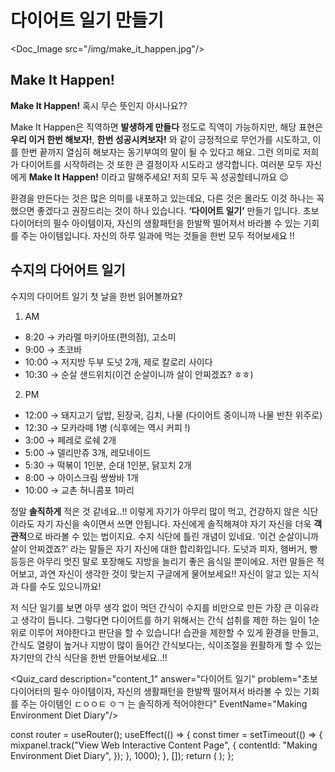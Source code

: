 # 다이어트 일기 만들기


<Doc_Image src="/img/make_it_happen.jpg"/>

## Make It Happen!


<Callout emoji="☺️">**Make It Happen!** 혹시 무슨 뜻인지 아시나요??</Callout>

Make It Happen은 직역하면 **발생하게 만들다** 정도로 직역이 가능하지만, 해당 표현은 **우리 이거 한번 해보자!**, **한번 성공시켜보자!** 와 같이 긍정적으로 무언가를 시도하고, 이를 한번 끝까지 열심히 해보자는 동기부여의 말이 될 수 있다고 해요. 그런 의미로 저희가 다이어트를 시작하려는 것 또한 큰 결정이자 시도라고 생각합니다. 여러분 모두 자신에게 **Make It Happen!** 이라고 말해주세요! 저희 모두 꼭 성공할테니까요 😉

환경을 만든다는 것은 많은 의미를 내포하고 있는데요, 다른 것은 몰라도 이것 하나는 꼭 했으면 좋겠다고 권장드리는 것이 하나 있습니다. **‘다이어트 일기’** 만들기 입니다. 초보 다이어터의 필수 아이템이자, 자신의 생활패턴을 한발짝 떨어져서 바라볼 수 있는 기회를 주는 아이템입니다. 자신의 하루 일과에 먹는 것들을 한번 모두 적어보세요 !!

## 수지의 다어어트 일기

수지의 다이어트 일기 첫 날을 한번 읽어볼까요?

1. AM

- 8:20 → 카라멜 마키아또(편의점), 고소미
- 9:00 → 초코바
- 10:00 → 저지방 두부 도넛 2개, 제로 칼로리 사이다
- 10:30 → 순살 샌드위치(이건 순살이니까 살이 안찌겠죠? ㅎㅎ)

2. PM

- 12:00 → 돼지고기 덮밥, 된장국, 김치, 나물 (다이어트 중이니까 나물 반찬 위주로)
- 12:30 → 모카라떼 1병 (식후에는 역시 커피 !)
- 3:00 → 페레로 로쉐 2개
- 5:00 → 델리만쥬 3개, 레모네이드
- 5:30 → 떡볶이 1인분, 순대 1인분, 닭꼬치 2개
- 8:00 → 아이스크림 쌍쌍바 1개
- 10:00 → 교촌 허니콤포 1마리

정말 **솔직하게** 적은 것 같네요..!! 이렇게 자기가 아무리 많이 먹고, 건강하지 않은 식단이라도 자기 자신을 속이면서 쓰면 안됩니다. 자신에게 솔직해져야 자기 자신을 더욱 **객관적**으로 바라볼 수 있는 법이지요. 수지 식단에 틀린 개념이 있네요. ‘이건 순살이니까 살이 안찌겠죠?’ 라는 말들은 자기 자신에 대한 합리화입니다. 도넛과 피자, 햄버거, 빵 등등은 아무리 멋진 말로 포장해도 지방을 늘리기 좋은 음식일 뿐이에요. 저런 말들은 적어보고, 과연 자신이 생각한 것이 맞는지 구글에게 물어보세요!! 자신이 알고 있는 지식과 다를 수도 있으니까요!

저 식단 일기를 보면 아무 생각 없이 먹던 간식이 수지를 비만으로 만든 가장 큰 이유라고 생각이 듭니다. 그렇다면 다이어트를 하기 위해서는 간식 섭취를 제한 하는 일이 1순위로 이루어 져야한다고 판단을 할 수 있습니다! 습관을 제한할 수 있게 환경을 만들고, 간식도 열량이 높거나 지방이 많이 들어간 간식보다는, 식이조절을 원활하게 할 수 있는 자기만의 간식 식단을 한번 만들어보세요..!!


<Quiz_card description="content_1" answer="다이어트 일기" problem="초보 다이어터의 필수 아이템이자, 자신의 생활패턴을 한발짝 떨어져서
바라볼 수 있는 기회를 주는 아이템인 ㄷㅇㅇㅌ ㅇㄱ 는 솔직하게
적어야한다" EventName="Making Environment Diet Diary"/>


  const router = useRouter();
  useEffect(() => {
    const timer = setTimeout(() => {
      mixpanel.track("View Web Interactive Content Page", {
        contentId: "Making Environment Diet Diary",
      });
    }, 1000);
  }, []);
  return (
    <PageKey
      route={router.pathname}
      EventName="Making Environment Diet Diary"
    />
  );
};

<Final />
